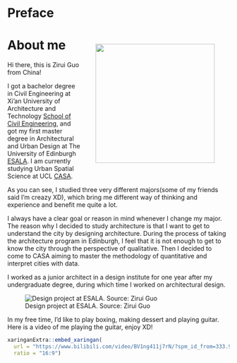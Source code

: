 # Preface {.unnumbered}

::: {style="float: right; position: relative; top: 0px; padding: 20px;"}
![](general_img/photo.jpg){fig-align="right" align="right" style="margin: 0 1em 0 1em" width="270"}
:::

# About me

Hi there, this is Zirui Guo from China!

I got a bachelor degree in Civil Engineering at Xi'an University of Architecture and Technology [School of Civil Engineering](https://www.xauat.edu.cn/en/02yxsz/yxsz1.html), and got my first master degree in Architectural and Urban Design at The University of Edinburgh [ESALA](https://www.eca.ed.ac.uk/edinburgh-school-architecture-and-landscape-architecture-esala). I am currently studying Urban Spatial Science at UCL [CASA](https://www.ucl.ac.uk/bartlett/casa/bartlett-centre-advanced-spatial-analysis).

As you can see, I studied three very different majors(some of my friends said I'm creazy XD), which bring me different way of thinking and experience and benefit me quite a lot.

I always have a clear goal or reason in mind whenever I change my major. The reason why I decided to study architecture is that I want to get to understand the city by designing architecture. During the process of taking the architecture program in Edinburgh, I feel that it is not enough to get to know the city through the perspective of qualitative. Then I decided to come to CASA aiming to master the methodology of quantitative and interpret cities with data.

I worked as a junior architect in a design institute for one year after my undergraduate degree, during which time I worked on architectural design.

![Design project at ESALA. Source: Zirui Guo](./img/gzray.jpg){#fig-ed}

In my free time, I'd like to play boxing, making dessert and playing guitar.
Here is a video of me playing the guitar, enjoy XD!
```r
xaringanExtra::embed_xaringan(
  url = "https://www.bilibili.com/video/BV1ng411j7rN/?spm_id_from=333.999.0.0&vd_source=0192ec111739b40ef5742f535f49b003",
  ratio = "16:9")
```
